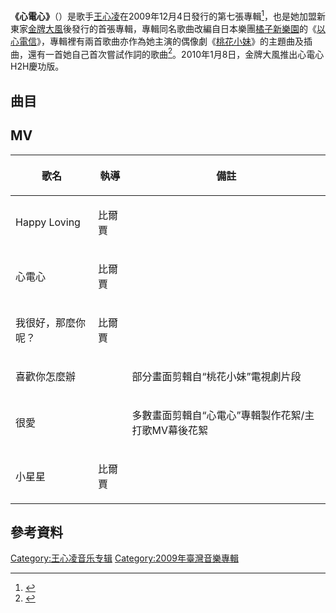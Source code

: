 {{Infobox Album | <!-- See Wikipedia:WikiProject_Albums --> 
 Name        = 心電心
|  Type        = 專輯 
|  Artist      = [[王心凌|王心凌]] 
|  Cover       = H2H.jpg
|  Background  = 
|  Released    = 2009年12月4日
|  Recorded    = 
|  Genre       = [[流行音樂|流行音樂]]
|  Length      = 40:03
|  Label       = [[金牌大風|金牌大風]]
|  Producer    = 
| Certification  = 
| Chart position = *1位（[[G-music|G-music]]周榜）
*18位（[[G-music|G-music]]年度）
|  Reviews     = 
|  Last album  = [[美麗的日子|美麗的日子 新歌+精選]] <br />(2009年)  
|  This album  = '''心電心''' <br>(2009年)
|  Next album  = [[(黏黏)²|(黏黏)²]] <br>(2011年) 
| Misc = {{Extra album cover 2
| Upper caption = 其他封面
| Type          = 專輯
| Cover         = H2H_special_version.jpg 
| Lower caption = 心電心H2H慶功版
}}
}}

'''《心電心》'''（{{lang-en|'''Cyndi H2H'''}}）是歌手[[王心凌|王心凌]]在2009年12月4日發行的第七張專輯<ref>{{cite web |url=http://ent.sina.com.cn/s/h/2009-12-05/13232799785.shtml |title=王心凌吊桥走秀露美腿 与胖哥跳舞花容失色(图) |author=王杰 |date=2009-12-05 |publisher=新浪娛樂 |access-date=2022-05-23 |archive-date=2022-05-23 |archive-url=https://web.archive.org/web/20220523201456/http://ent.sina.com.cn/s/h/2009-12-05/13232799785.shtml }}</ref>，也是她加盟新東家[[金牌大風|金牌大風]]後發行的首張專輯，專輯同名歌曲改編自日本樂團[[橘子新樂園|橘子新樂園]]的《[[以心電信_(橘子新樂園歌曲)|以心電信]]》，專輯裡有兩首歌曲亦作為她主演的偶像劇《[[桃花小妹_(電視劇)|桃花小妹]]》的主題曲及插曲，還有一首她自己首次嘗試作詞的歌曲<ref>{{cite web |url=http://music.yule.sohu.com/20091120/n268345121.shtml |title=王心凌新专辑《心电心》 预购送礼各地不同 |author=小斑馬 |date=2009-11-20 |publisher=搜狐音樂 |access-date=2022-05-23 }}</ref>。2010年1月8日，金牌大風推出心電心H2H慶功版。

==曲目==
{{Tracklist
| total_length = 40:03

| title1 = Happy Loving
| note1 = 
| longnote1 = 首波主打
| music1 = Michael Jay<br />Johnny Mosegaard Pedersen<br />Randi Soyland
| lyrics1 = 陳思宇
| arranger1 = Johnny Jam
| producer1 = [[王治平_(作曲家)|王治平]]
| length1 = 3:14

| title2 = 心電心 
| note2 = 
| longnote2 = 第二主打<br />原唱為[[橘子新樂園|橘子新樂園]]<[[以心電信_(橘子新樂園歌曲)|以心電信]]>
| music2 = [[橘子新樂園|橘子新樂園]]
| lyrics2 = 姜憶萱
| arranger2 = 李伯誼<br />呂思緯
| producer2 = K.Y.B（跳蛋工廠）
| length2 = 3:46

| title3 = 我很好，那麼你呢？
| note3 = 
| longnote3 = 第三主打
| music3 = 呂紹淳
| lyrics3 = 劉偉恩
| arranger3 = 呂紹淳
| producer3 = 呂紹淳
| length3 = 3:50

| title4 = 別說
| note4 = 
| longnote4 = 
| music4 = [[小安|小安]]
| lyrics4 = 小安
| arranger4 = 小安
| producer4 = 小安
| length4 = 4:00

| title5 = 我會更好
| note5 = 
| longnote5 = 王心凌首次嘗試作詞
| music5 = 小安
| lyrics5 = [[王心凌|王心凌]]
| arranger5 = 小安
| producer5 = 小安
| length5 = 4:19

| title6 = 喜歡你怎麼辦
| note6 = 
| longnote6 = 第四主打<br />偶像剧《[[桃花小妹_(电视剧)|桃花小妹]]》片頭曲兼主題曲
| music6 = 饒善強
| lyrics6 = 燕婷
| arranger6 = 奧斯卡Oscar
| producer6 = 陳思宇
| length6 = 4:20

| title7 = Shining
| note7 = 
| longnote7 =  
| music7 = Jeong Hoon
| lyrics7 = 陳信延<br />黃文萱
| arranger7 = 呂紹淳
| producer7 = 王治平
| length7 = 3:19

| title8 = 很愛
| note8 = 
| longnote8 =第六主打
| music8 = 江任盟
| lyrics8 = 胡如虹
| arranger8 = [[黃雨勳|黃雨勳]]（夢想之翼）
| producer8 = K.Y.B（跳蛋工廠）
| length8 = 4:30

| title9 = Mr. Honey
| note9 = 
| longnote9 = 
| music9 = 韓星洲
| lyrics9 = 劉偉恩
| arranger9 = 韓星洲<br />呂紹淳
| producer9 = 呂紹淳
| length9 = 3:19

| title10 = 小星星
| note10 = 
| longnote10 = 第五主打<br />偶像剧《[[桃花小妹_(电视剧)|桃花小妹]]》插曲
| music10 = [[李志清_(马来西亚)|李志清]]
| lyrics10 = [[嚴云農|嚴云農]]
| arranger10 = Terence Teo
| producer10 = 陳思宇
| length10 = 5:26
}}

{{Tracklist
| collapsed = yes
| headline = 慶功版 Bonus DVD
| font_size = 
| total_length = 

| title1 =「Happy Loving」MV

| title2 =「心電心」MV

| title3 =「我很好，那麼你呢?」MV

| title4 =「Happy Loving」舞蹈教學版MV

| title5 =「心電心」舞蹈教學版MV
}}

==MV==
{| class="wikitable"
! 歌名 !! 執導 !!備註
|-
|Happy Loving||比爾賈||
|-
|心電心||比爾賈||
|-
|我很好，那麼你呢？||比爾賈||
|-
|喜歡你怎麼辦|| ||部分畫面剪輯自“桃花小妹”電視劇片段
|-
|很愛 || ||多數畫面剪輯自“心電心”專輯製作花絮/主打歌MV幕後花絮
|-
|小星星 ||比爾賈||
|}

==參考資料==
{{Reflist}}

{{王心凌}}

[[Category:王心凌音乐专辑|Category:王心凌音乐专辑]]
[[Category:2009年臺灣音樂專輯|Category:2009年臺灣音樂專輯]]